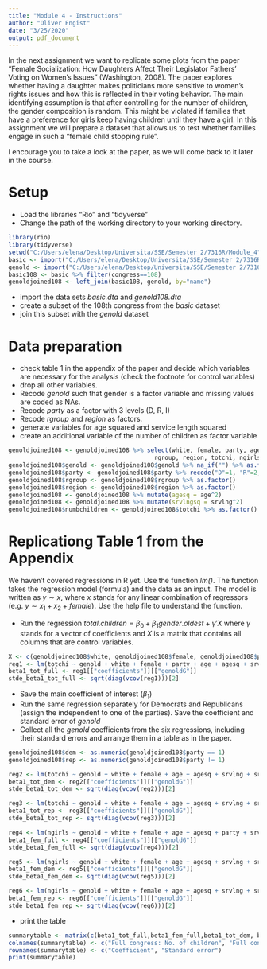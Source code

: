 ```yaml
---
title: "Module 4 - Instructions"
author: "Oliver Engist"
date: "3/25/2020"
output: pdf_document
---
```


In the next assignment we want to replicate some plots from the paper "Female Socialization: How Daughters Affect Their Legislator Fathers' Voting on Women's Issues" (Washington, 2008). The paper explores whether having a daughter makes politicians more sensitive to women's rights issues and how this is reflected in their voting behavior. The main identifying assumption is that after controlling for the number of children, the gender composition is random. This might be violated if families that have a preference for girls keep having children until they have a girl. In this assignment we will prepare a dataset that allows us to test whether families engage in such a "female child stopping rule".

I encourage you to take a look at the paper, as we will come back to it later in the course. 

# Setup

* Load the libraries "Rio" and "tidyverse"
* Change the path of the working directory to your working directory.

```r

library(rio)
library(tidyverse)
setwd("C:/Users/elena/Desktop/Universita/SSE/Semester 2/7316R/Module_4")
basic <- import("C:/Users/elena/Desktop/Universita/SSE/Semester 2/7316R/Module_4/basic.dta")
genold <- import("C:/Users/elena/Desktop/Universita/SSE/Semester 2/7316R/Module_4/genold108.dta")
basic108 <- basic %>% filter(congress==108)
genoldjoined108 <- left_join(basic108, genold, by="name")
```

* import the data sets *basic.dta* and *genold108.dta*
* create a subset of the 108th congress from the *basic* dataset
* join this subset with the *genold* dataset

# Data preparation

* check table 1 in the appendix of the paper and decide which variables are necessary for the analysis (check the footnote for control variables)
* drop all other variables.
* Recode *genold* such that gender is a factor variable and missing values are coded as NAs.
* Recode *party* as a factor with 3 levels (D, R, I)
* Recode *rgroup* and *region* as factors.
* generate variables for age squared and service length squared
* create an additional variable of the number of children as factor variable
```r
genoldjoined108 <- genoldjoined108 %>% select(white, female, party, age, srvlng,
                                         rgroup, region, totchi, ngirls, genold)
genoldjoined108$genold <- genoldjoined108$genold %>% na_if("") %>% as.factor()
genoldjoined108$party <- genoldjoined108$party %>% recode("D"=1, "R"=2, "I"=3) %>%          as.factor()
genoldjoined108$rgroup <- genoldjoined108$rgroup %>% as.factor()
genoldjoined108$region <- genoldjoined108$region %>% as.factor()
genoldjoined108 <- genoldjoined108 %>% mutate(agesq = age^2)
genoldjoined108 <- genoldjoined108 %>% mutate(srvlngsq = srvlng^2)
genoldjoined108$numbchildren <- genoldjoined108$totchi %>% as.factor()
```
# Replicationg Table 1 from the Appendix

We haven't covered regressions in R yet. Use the function *lm()*. The function takes the regression model (formula) and the data as an input. The model is written as $y \sim x$, where $x$ stands for any linear combination of regressors (e.g. $y \sim x_1 + x_2 + female$). Use the help file to understand the function.

* Run the regression $total.children = \beta_0 + \beta_1 gender.oldest + \gamma'X$ where $\gamma$ stands for a vector of coefficients and $X$ is a matrix that contains all columns that are control variables.\footnote{This is just a short notation instead of writing the full model with all control variables $totchi = \beta_0 + \beta_1 genold + \gamma_1 age + \gamma_2 age^2 + \gamma_3 Democrat + ... + \epsilon$ which quickly gets out of hand for large models.}

```r
X <- c(genoldjoined108$white, genoldjoined108$female, genoldjoined108$party, genoldjoined108$age, genoldjoined108$agesq, genoldjoined108$srvlng, genoldjoined108$srvlngsq, genoldjoined108$rgroup, genoldjoined108$region)
reg1 <- lm(totchi ~ genold + white + female + party + age + agesq + srvlng + srvlngsq + rgroup + region, data = genoldjoined108)
beta1_tot_full <- reg1[["coefficients"]][["genoldG"]]
stde_beta1_tot_full <- sqrt(diag(vcov(reg1)))[2]
```

* Save the main coefficient of interest ($\beta_1$)
* Run the same regression separately for Democrats and Republicans (assign the independent to one of the parties). Save the coefficient and standard error of *genold*
* Collect all the *genold* coefficients from the six regressions, including their standard errors and arrange them in a table as in the paper.

```r
genoldjoined108$dem <- as.numeric(genoldjoined108$party == 1)
genoldjoined108$rep <- as.numeric(genoldjoined108$party != 1)

reg2 <- lm(totchi ~ genold + white + female + age + agesq + srvlng + srvlngsq + rgroup + region, data = genoldjoined108, subset = dem == 1)
beta1_tot_dem <- reg2[["coefficients"]][["genoldG"]]
stde_beta1_tot_dem <- sqrt(diag(vcov(reg2)))[2]

reg3 <- lm(totchi ~ genold + white + female + age + agesq + srvlng + srvlngsq + rgroup + region, data = genoldjoined108, subset = rep == 1)
beta1_tot_rep <- reg3[["coefficients"]][["genoldG"]]
stde_beta1_tot_rep <- sqrt(diag(vcov(reg3)))[2]

reg4 <- lm(ngirls ~ genold + white + female + age + agesq + party + srvlng + srvlngsq + rgroup + region + totchi, data = genoldjoined108)
beta1_fem_full <- reg4[["coefficients"]][["genoldG"]]
stde_beta1_fem_full <- sqrt(diag(vcov(reg4)))[2]

reg5 <- lm(ngirls ~ genold + white + female + age + agesq + srvlng + srvlngsq + rgroup + region + totchi, data = genoldjoined108, subset = dem == 1)
beta1_fem_dem <- reg5[["coefficients"]][["genoldG"]]
stde_beta1_fem_dem <- sqrt(diag(vcov(reg5)))[2]

reg6 <- lm(ngirls ~ genold + white + female + age + agesq + srvlng + srvlngsq + rgroup + region + totchi, data = genoldjoined108, subset = rep == 1)
beta1_fem_rep <- reg6[["coefficients"]][["genoldG"]]
stde_beta1_fem_rep <- sqrt(diag(vcov(reg6)))[2]
```

* print the table
```r
summarytable <- matrix(c(beta1_tot_full,beta1_fem_full,beta1_tot_dem, beta1_fem_dem, beta1_tot_rep, beta1_fem_rep, stde_beta1_tot_full, stde_beta1_fem_full, stde_beta1_tot_dem, stde_beta1_fem_dem, stde_beta1_tot_rep, stde_beta1_fem_rep), nrow = 2, ncol = 6, byrow = TRUE)
colnames(summarytable) <- c("Full congress: No. of children", "Full congress: No. of girls", "Democrats: no. of children", "Democrats: no. of girls", "Republicans: no. of children", "Republicans: no. of girls")
rownames(summarytable) <- c("Coefficient", "Standard error")
print(summarytable)
```

